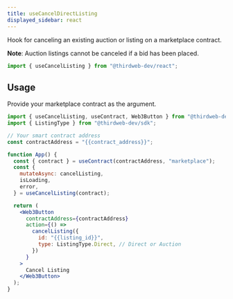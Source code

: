 ---
title: useCancelDirectListing
displayed_sidebar: react
---


Hook for canceling an existing auction or listing on a marketplace contract.

**Note**: Auction listings cannot be canceled if a bid has been placed.

```jsx
import { useCancelListing } from "@thirdweb-dev/react";
```

## Usage

Provide your marketplace contract as the argument.

```jsx
import { useCancelListing, useContract, Web3Button } from "@thirdweb-dev/react";
import { ListingType } from "@thirdweb-dev/sdk";

// Your smart contract address
const contractAddress = "{{contract_address}}";

function App() {
  const { contract } = useContract(contractAddress, "marketplace");
  const {
    mutateAsync: cancelListing,
    isLoading,
    error,
  } = useCancelListing(contract);

  return (
    <Web3Button
      contractAddress={contractAddress}
      action={() =>
        cancelListing({
          id: "{{listing_id}}",
          type: ListingType.Direct, // Direct or Auction
        })
      }
    >
      Cancel Listing
    </Web3Button>
  );
}
```
